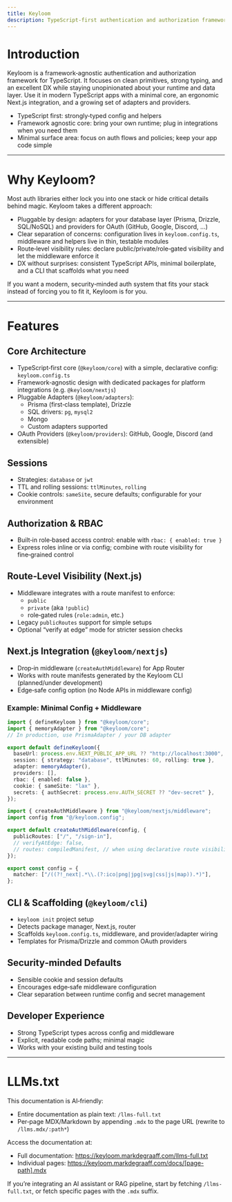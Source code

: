 ```yaml
---
title: Keyloom
description: TypeScript‑first authentication and authorization framework with pluggable adapters/providers, route‑level visibility, RBAC, and first‑class Next.js integration.
---
```


# Introduction

Keyloom is a framework‑agnostic authentication and authorization framework for TypeScript.
It focuses on clean primitives, strong typing, and an excellent DX while staying unopinionated about your runtime and data layer.
Use it in modern TypeScript apps with a minimal core, an ergonomic Next.js integration, and a growing set of adapters and providers.

- TypeScript first: strongly‑typed config and helpers
- Framework agnostic core: bring your own runtime; plug in integrations when you need them
- Minimal surface area: focus on auth flows and policies; keep your app code simple

---

# Why Keyloom?

Most auth libraries either lock you into one stack or hide critical details behind magic. Keyloom takes a different approach:

- Pluggable by design: adapters for your database layer (Prisma, Drizzle, SQL/NoSQL) and providers for OAuth (GitHub, Google, Discord, …)
- Clear separation of concerns: configuration lives in `keyloom.config.ts`, middleware and helpers live in thin, testable modules
- Route‑level visibility rules: declare public/private/role‑gated visibility and let the middleware enforce it
- DX without surprises: consistent TypeScript APIs, minimal boilerplate, and a CLI that scaffolds what you need

If you want a modern, security‑minded auth system that fits your stack instead of forcing you to fit it, Keyloom is for you.

---

# Features

## Core Architecture

- TypeScript‑first core (`@keyloom/core`) with a simple, declarative config: `keyloom.config.ts`
- Framework‑agnostic design with dedicated packages for platform integrations (e.g. `@keyloom/nextjs`)
- Pluggable Adapters (`@keyloom/adapters`):
  - Prisma (first‑class template), Drizzle
  - SQL drivers: `pg`, `mysql2`
  - Mongo
  - Custom adapters supported
- OAuth Providers (`@keyloom/providers`): GitHub, Google, Discord (and extensible)

## Sessions

- Strategies: `database` or `jwt`
- TTL and rolling sessions: `ttlMinutes`, `rolling`
- Cookie controls: `sameSite`, secure defaults; configurable for your environment

## Authorization & RBAC

- Built‑in role‑based access control: enable with `rbac: { enabled: true }`
- Express roles inline or via config; combine with route visibility for fine‑grained control

## Route‑Level Visibility (Next.js)

- Middleware integrates with a route manifest to enforce:
  - `public`
  - `private` (aka `!public`)
  - role‑gated rules (`role:admin`, etc.)
- Legacy `publicRoutes` support for simple setups
- Optional “verify at edge” mode for stricter session checks

## Next.js Integration (`@keyloom/nextjs`)

- Drop‑in middleware (`createAuthMiddleware`) for App Router
- Works with route manifests generated by the Keyloom CLI (planned/under development)
- Edge‑safe config option (no Node APIs in middleware config)

### Example: Minimal Config + Middleware

```ts title="keyloom.config.ts"
import { defineKeyloom } from "@keyloom/core";
import { memoryAdapter } from "@keyloom/core";
// In production, use PrismaAdapter / your DB adapter

export default defineKeyloom({
  baseUrl: process.env.NEXT_PUBLIC_APP_URL ?? "http://localhost:3000",
  session: { strategy: "database", ttlMinutes: 60, rolling: true },
  adapter: memoryAdapter(),
  providers: [],
  rbac: { enabled: false },
  cookie: { sameSite: "lax" },
  secrets: { authSecret: process.env.AUTH_SECRET ?? "dev-secret" },
});
```

```ts title="middleware.ts"
import { createAuthMiddleware } from "@keyloom/nextjs/middleware";
import config from "@/keyloom.config";

export default createAuthMiddleware(config, {
  publicRoutes: ["/", "/sign-in"],
  // verifyAtEdge: false,
  // routes: compiledManifest, // when using declarative route visibility
});

export const config = {
  matcher: ["/((?!_next|.*\\.(?:ico|png|jpg|svg|css|js|map)).*)"],
};
```

## CLI & Scaffolding (`@keyloom/cli`)

- `keyloom init` project setup
- Detects package manager, Next.js, router
- Scaffolds `keyloom.config.ts`, middleware, and provider/adapter wiring
- Templates for Prisma/Drizzle and common OAuth providers

## Security‑minded Defaults

- Sensible cookie and session defaults
- Encourages edge‑safe middleware configuration
- Clear separation between runtime config and secret management

## Developer Experience

- Strong TypeScript types across config and middleware
- Explicit, readable code paths; minimal magic
- Works with your existing build and testing tools

---

# LLMs.txt

This documentation is AI‑friendly:

- Entire documentation as plain text: `/llms-full.txt`
- Per‑page MDX/Markdown by appending `.mdx` to the page URL (rewrite to `/llms.mdx/:path*`)

Access the documentation at:

- Full documentation: https://keyloom.markdegraaff.com/llms-full.txt
- Individual pages: https://keyloom.markdegraaff.com/docs/[page-path].mdx

If you’re integrating an AI assistant or RAG pipeline, start by fetching `/llms-full.txt`, or fetch specific pages with the `.mdx` suffix.
